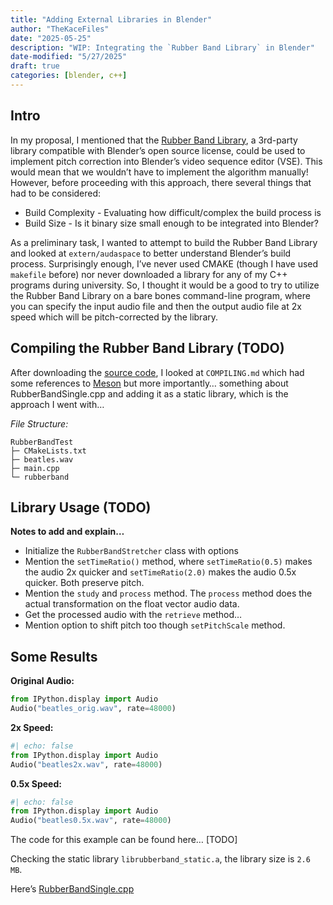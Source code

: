 ```yaml
---
title: "Adding External Libraries in Blender"
author: "TheKaceFiles"
date: "2025-05-25"
description: "WIP: Integrating the `Rubber Band Library` in Blender"
date-modified: "5/27/2025"
draft: true
categories: [blender, c++]
---
```


## Intro

In my proposal, I mentioned that the [Rubber Band Library](https://breakfastquay.com/rubberband/), a 3rd-party library compatible with Blender's open source license, could be used to implement pitch correction into Blender's video sequence editor (VSE). This would mean that we wouldn't have to implement the algorithm manually! However, before proceeding with this approach, there several things that had to be considered:

- Build Complexity - Evaluating how difficult/complex the build process is
- Build Size - Is it binary size small enough to be integrated into Blender?


As a preliminary task, I wanted to attempt to build the Rubber Band Library and looked at `extern/audaspace` to better understand Blender's build process. Surprisingly enough, I've never used CMAKE (though I have used `makefile` before) nor never downloaded a library for any of my C++ programs during university. So, I thought it would be a good to try to utilize the Rubber Band Library on a bare bones command-line program, where you can specify the input audio file and then the output audio file at 2x speed which will be pitch-corrected by the library. 


## Compiling the Rubber Band Library (TODO)

After downloading the [source code](https://breakfastquay.com/files/releases/rubberband-4.0.0.tar.bz2), I looked at `COMPILING.md` which had some references to [Meson](https://mesonbuild.com/) but more importantly... something about RubberBandSingle.cpp and adding it as a static library, which is the approach I went with...


*File Structure:*

```
RubberBandTest
├─ CMakeLists.txt
├─ beatles.wav
├─ main.cpp
└─ rubberband
```

## Library Usage (TODO)

**Notes to add and explain...** 

- Initialize the `RubberBandStretcher` class with options
- Mention the `setTimeRatio()` method, where `setTimeRatio(0.5)` makes the audio 2x quicker and `setTimeRatio(2.0)` makes the audio 0.5x quicker. Both preserve pitch.
- Mention the `study` and `process` method. The `process` method does the actual transformation on the float vector audio data. 
- Get the processed audio with the `retrieve` method...
- Mention option to shift pitch too though `setPitchScale` method.


## Some Results

**Original Audio:** 
```python
from IPython.display import Audio
Audio("beatles_orig.wav", rate=48000)
```


**2x Speed:**
```python
#| echo: false
from IPython.display import Audio
Audio("beatles2x.wav", rate=48000)
```

**0.5x Speed:**
```python
#| echo: false
from IPython.display import Audio
Audio("beatles0.5x.wav", rate=48000)
```

The code for this example can be found here... [TODO]


Checking the static library `librubberband_static.a`, the library size is `2.6 MB`.


Here's [RubberBandSingle.cpp](https://github.com/breakfastquay/rubberband/blob/default/single/RubberBandSingle.cpp)



<!-- 
## Understanding CMAKE

https://cmake.org/cmake/help/latest/guide/tutorial/index.html -->